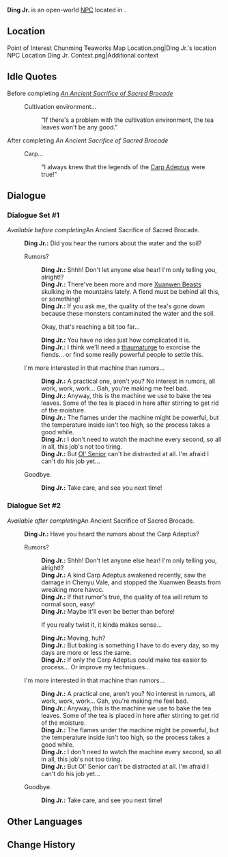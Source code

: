 {{Meta
<!-- Remove this template after adding the missing info -->
|missing_NPC_profile  = yes
}}
{{Character Infobox
|type             = Open-World NPC
|image            = NPC Ding Jr..png
|realname         = <!-- Optional, if different from in-game name -->
|deceased         = <!-- Past (for deceased prior to events of the game) or free response -->
|region           = Liyue
|location         = Liyue
|affiliation      = Chunming Teaworks
|title            = 

|ancestry         = <!-- Clan/family -->
|father           = Ding Sr.
|mother           = 
|spouse           = 
|sibling          = 
|child            = 
|relative         = 

|voiceEN          = 
|voiceCN          = 
|voiceJP          = 
|voiceKR          = 
|dialoguereward   = 
}}
'''Ding Jr.''' is an open-world [[NPC]] located in {{Location|Chunming Teaworks}}.
<!-- Following a certain dialogue branch for the first time gives the player AMOUNT_AS_WORD [[Item]]. -->

==Location==
<gallery>
Point of Interest Chunming Teaworks Map Location.png|Ding Jr.'s location
NPC Location Ding Jr. Context.png|Additional context
</gallery>
<!--
==Profile==
Detailed story/lore information goes here.
''(To be added.)''

===Appearance===
Keep appearance section short and concise. Limit to 2 paragraphs with 3-4 sentences each.
''(To be added.)''

==Quests and Events==
{{Quests and Events}}
-->
==Idle Quotes==
;Before completing ''[[An Ancient Sacrifice of Sacred Brocade]]''
{{Dialogue Start}}
: {{DIcon|Idle}} Cultivation environment...
:: {{A|VO Ding Jr. 01.ogg}} "If there's a problem with the cultivation environment, the tea leaves won't be any good."
{{Dialogue End}}

;After completing ''An Ancient Sacrifice of Sacred Brocade''
{{Dialogue Start}}
: {{DIcon|Idle}} Carp...
:: {{A|VO Ding Jr. 02.ogg}} "I always knew that the legends of the [[Fujin|Carp Adeptus]] were true!"
{{Dialogue End}}

==Dialogue==
===Dialogue Set #1===
''Available before completing ''An Ancient Sacrifice of Sacred Brocade''.''
{{Dialogue Start}}
:'''Ding Jr.:''' Did you hear the rumors about the water and the soil?
:{{DIcon}} Rumors?
::'''Ding Jr.:''' Shhh! Don't let anyone else hear! I'm only telling you, alright!?
::'''Ding Jr.:''' There've been more and more [[Xuanwen Beast]]s skulking in the mountains lately. A fiend must be behind all this, or something!
::'''Ding Jr.:''' If you ask me, the quality of the tea's gone down because these monsters contaminated the water and the soil.
::{{DIcon}} Okay, that's reaching a bit too far...
::'''Ding Jr.:''' You have no idea just how complicated it is.
::'''Ding Jr.:''' I think we'll need a [[thaumaturge]] to exorcise the fiends... or find some really powerful people to settle this.
:{{DIcon}} I'm more interested in that machine than rumors...
::'''Ding Jr.:''' A practical one, aren't you? No interest in rumors, all work, work, work... Gah, you're making me feel bad.
::'''Ding Jr.:''' Anyway, this is the machine we use to bake the tea leaves. Some of the tea is placed in here after stirring to get rid of the moisture.
::'''Ding Jr.:''' The flames under the machine might be powerful, but the temperature inside isn't too high, so the process takes a good while.
::'''Ding Jr.:''' I don't need to watch the machine every second, so all in all, this job's not too tiring.
::'''Ding Jr.:''' But [[Ding Sr.|Ol' Senior]] can't be distracted at all. I'm afraid I can't do his job yet...
:{{DIcon}} Goodbye.
::'''Ding Jr.:''' Take care, and see you next time!
{{Dialogue End}}

===Dialogue Set #2===
''Available after completing ''An Ancient Sacrifice of Sacred Brocade''.''
{{Dialogue Start}}
:'''Ding Jr.:''' Have you heard the rumors about the Carp Adeptus?
:{{DIcon}} Rumors?
::'''Ding Jr.:''' Shhh! Don't let anyone else hear! I'm only telling you, alright!?
::'''Ding Jr.:''' A kind Carp Adeptus awakened recently, saw the damage in Chenyu Vale, and stopped the Xuanwen Beasts from wreaking more havoc.
::'''Ding Jr.:''' If that rumor's true, the quality of tea will return to normal soon, easy!
::'''Ding Jr.:''' Maybe it'll even be better than before!
::{{DIcon}} If you really twist it, it kinda makes sense...
::'''Ding Jr.:''' Moving, huh?
::'''Ding Jr.:''' But baking is something I have to do every day, so my days are more or less the same.
::'''Ding Jr.:''' If only the Carp Adeptus could make tea easier to process... Or improve my techniques...
:{{DIcon}} I'm more interested in that machine than rumors...
::'''Ding Jr.:''' A practical one, aren't you? No interest in rumors, all work, work, work... Gah, you're making me feel bad.
::'''Ding Jr.:''' Anyway, this is the machine we use to bake the tea leaves. Some of the tea is placed in here after stirring to get rid of the moisture.
::'''Ding Jr.:''' The flames under the machine might be powerful, but the temperature inside isn't too high, so the process takes a good while.
::'''Ding Jr.:''' I don't need to watch the machine every second, so all in all, this job's not too tiring.
::'''Ding Jr.:''' But Ol' Senior can't be distracted at all. I'm afraid I can't do his job yet...
:{{DIcon}} Goodbye.
::'''Ding Jr.:''' Take care, and see you next time!
{{Dialogue End}}
<!--
==Event Dialogue==
===Event Name===
{{Dialogue Start}}
:'''Ding Jr.:'''
{{Dialogue End}}
-->
==Other Languages==
{{Other Languages|default_hidden=1
|en      = Ding Jr.
|zhs     = 小丁
|zhs_rm  = Xiǎo Dīng
|zht     = 小丁
|zht_rm  = Xiǎo Dīng
|ja      = 小丁
|ja_rm   = Shouchou{{Assumed}}
|ko      = 작은 정 씨
|ko_rm   = 
|es      = Ding Júnior
|fr      = Ding Jr.
|ru      = Дин Младший
|th      = น้องบ่าว Ding
|th_rm   = 
|vi      = Tiểu Ding
|de      = Jüngerer Ding
|id      = Ding Jr.
|pt      = Ding Jr.
|tr      = Küçük Ding
|it      = Giovane Ding
}}

==Change History==
{{Change History|4.4}}
<!--
==References==
{{Reflist}}
-->